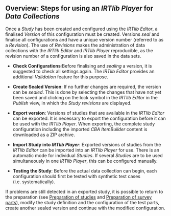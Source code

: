 ## Overview: Steps for using an *IRTlib Player* for *Data Collections*

Once a *Study* has been created and configured using the *IRTlib Editor*, a finalised *Version* of this configuration must be created. Versions *seal* and finalise all configurations and have a unique version number (referred to as a *Revision*). The use of *Revisions* makes the administration of data collections with the *IRTlib Editor* and *IRTlib Player* reproducible, as the revision number of a configuration is also saved in the data sets.

* **Check Configurations**:Before finalising and *sealing* a version, it is suggested to check all settings again. The *IRTlib Editor* provides an additional *Validation* feature for this purpose.  

* **Create Sealed Version**: If no further changes are required, the version can be *sealed*. This is done by selecting the changes that have not yet been saved and clicking on the lock symbol in the *IRTlib Editor* in the *Publish* view, in which the *Study revisions* are displayed.  

* **Export version**: Versions of studies that are available in the *IRTlib Editor* can be exported. It is necessary to export the configuration before it can be used with the *IRTlib Player*. When exporting, the complete study configuration including the imported *CBA ItemBuilder* content is downloaded as a ZIP archive. 

* **Import Study into *IRTlib Player***: Exported versions of studies from the *IRTlib Editor* can be imported into an *IRTlib Player* for use. There is an automatic mode for individual *Studies*. If several *Studies* are to be used simultaneously in one *IRTlib Player*, this can be configured manually.  

* **Testing the Study**: Before the actual data collection can begin, each configuration should first be tested with synthetic test cases (i.e. systematically). 

If problems are still detected in an exported study, it is possible to return to the preparation (see [Preparation of studies](preparation-studies.qmd) and [Preparation of survey parts](preparation-parts.qmd)), modify the study definition and the configuration of the test parts, create another sealed version and continue with the modified configuration.
